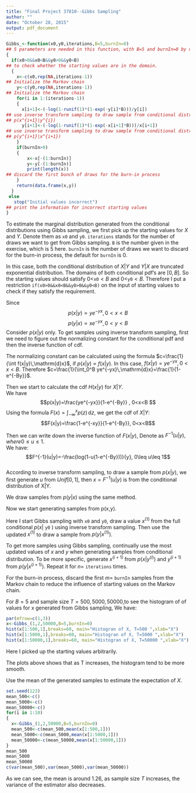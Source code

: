 ```yaml
---
title: "Final Project 37810--Gibbs Sampling"
author: ""
date: "October 28, 2015"
output: pdf_document
---
```


```r
Gibbs_<-function(x0,y0,iterations,B=5,burnIn=0)
## 5 parameters are needed in this function, with B=5 and burnIn=0 by default
{
  if(x0>0&&x0<B&&y0>0&&y0<B)
## to check whether the starting values are in the domain.    
  {
    x<-c(x0,rep(NA,iterations-1))
## Initialize the Markov chain    
    y<-c(y0,rep(NA,iterations-1))
## Initialize the Markov chain    
    for(i in 1:(iterations-1))
    {
      x[i+1]<-(-log(1-runif(1)*(1-exp(-y[i]*B)))/y[i])
## use inverse transform sampling to draw sample from conditional distribution 
## p(x^{i+1}|y^{i})   
      y[i+1]<-(-log(1-runif(1)*(1-exp(-x[i+1]*B)))/x[i+1])
## use inverse transform sampling to draw sample from conditional distribution 
## p(y^{i+1}|x^{i+1})     
    }
    if(burnIn>0)
    {
        x<-x[-(1:burnIn)]
        y<-y[-(1:burnIn)]
        print(length(x))
## discard the first bunch of draws for the burn-in process    
    }
    return(data.frame(x,y))
  }
 else
   stop("Initial values incorrect")
## print the information for incorrect starting values  
}
```
To estimate the marginal distribution generated from the conditional distributions using Gibbs sampling, we first pick up the starting values for $X$ and $Y$. Denote them as `x0` and `y0`. `iterations` stands for the number of draws we want to get from Gibbs sampling. `B` is the number given in the exercise, which is 5 here. `burnIn` is the number of draws we want to discard for the burn-in process, the default for `burnIn` is 0.  
  
In this case, both the conditional distribution of $X|Y$ and $Y|X$ are truncated exponential distribution. The domains of both conditional pdf's are $[0,B]$. So the starting values should satisfy $0<$`x0`$<B$ and $0<$`y0`$<B$. Therefore I put a restriction `if(x0>0&&x0<B&&y0>0&&y0<B)` on the input of starting values to check if they satisfy the requirement.  
  

Since $$ p(x|y)\propto ye^{-yx}, 0<x<B  $$ $$p(y|x)\propto xe^{-yx}, 0<y<B$$
Consider $p(x|y)$ only. To get samples using inverse transform sampling, first we need to figure out the normalizing constant for the conditional pdf and then the inverse function of cdf.  
  
The normalizing constant can be calculated using the formula $c=\frac{1}{\int f(x|y)\,\mathrm{d}x}$, if $p(x|y)$ $\propto$ $f(x|y)$. In this case, $f(x|y)=ye^{-yx}, 0<x<B$. Therefore $c=\frac{1}{\int_0^B ye^{-yx}\,\mathrm{d}x}=\frac{1}{1-e^{-By}}$.   
  
Then we start to calculate the cdf $H(x|y)$ for $X|Y$.   
We have $$p(x|y)=\frac{ye^{-yx}}{1-e^{-By}} , 0<x<B $$ 
Using the formula $F(x)=\int_{-\infty}^x p(z)\,\mathrm{d}z$, we get the cdf of $X|Y$: $$F(x|y)=\frac{1-e^{-xy}}{1-e^{-By}}, 0<x<B$$
  
Then we can write down the inverse function of $F(x|y)$, Denote as $F^{-1}(u|y), where  0\leq u\leq 1$.   
We have: $$F^{-1}(u|y)=-\frac{log(1-u(1-e^{-By}))}{y}, 0\leq u\leq 1$$  
According to inverse transform sampling, to draw a sample from $p(x|y)$, we first generate $u$ from $Unif[0,1]$, then $x=F^{-1}(u|y)$ is from the conditional distribution of X|Y. 
  
We draw samples from $p(y|x)$ using the same method.  
  
  
Now we start generating samples from p(x,y).  
  
Here I start Gibbs sampling with `x0` and `y0`, draw a value $x^{(1)}$ from the full conditional $p(x|$ `y0` $)$ using inverse transform sampling. Then use the updated $x^{(1)}$ to draw a sample from  $p(y|x^{(1)})$.  
  
To get more samples using Gibbs sampling, continually use the most updated values of $x$ and $y$ when generating samples from conditional distribution. To be more specific, generate $x^{(i+1)}$ from $p(x|y^{(i)})$ and $y^{(i+1)}$ from $p(y|x^{(i+1)})$. Repeat it for $n=$ `iterations` times.  
  
For the burn-in process, discard the first $m=$ `burnIn` samples from the Markov chain to reduce the influence of starting values on the Markov chain.  

For $B=5$ and sample size $T=500, 5000, 50000$,to see the histogram of of values for x generated from Gibbs sampling, We have:
```r
par(mfrow=c(1,3))
x<-Gibbs_(1,2,50000,B=5,burnIn=0)
hist(x[1:500,1],breaks=60, main="Histogran of X, T=500 ",xlab="X")
hist(x[1:5000,1],breaks=60, main="Histogran of X, T=5000 ",xlab="X")
hist(x[1:50000,1],breaks=60, main="Histogran of X, T=50000 ",xlab="X")
```

Here I picked up the starting values arbitrarily.   
  
The plots above shows that as T increases, the histogram tend to be more smooth.   
  
Use the mean of the generated samples to estimate the expectation of $X$.
```r
set.seed(123)
mean_500<-c()
mean_5000<-c()
mean_50000<-c()
for(i in 1:10)
{
  x<-Gibbs_(1,2,50000,B=5,burnIn=0)
  mean_500<-c(mean_500,mean(x[1:500,1]))
  mean_5000<-c(mean_5000,mean(x[1:5000,1]))
  mean_50000<-c(mean_50000,mean(x[1:50000,1]))
}
mean_500
mean_5000
mean_50000
c(var(mean_500),var(mean_5000),var(mean_50000))
```
As we can see, the mean is around 1.26, as sample size $T$ increases, the variance of the estimator also decreases.

  
